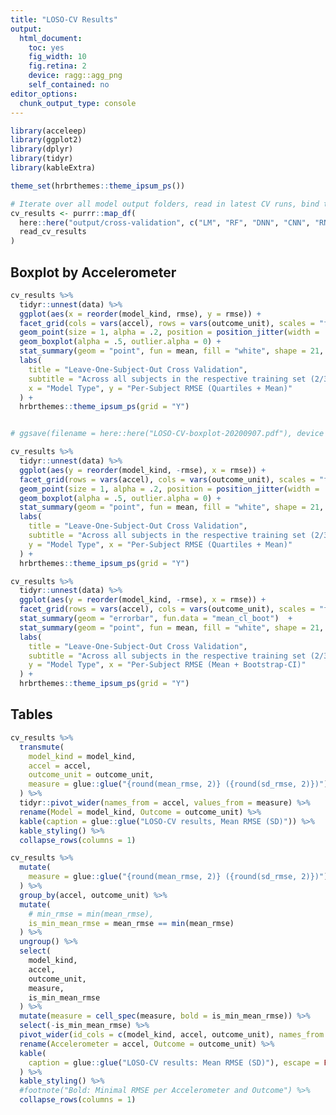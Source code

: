 ```yaml
---
title: "LOSO-CV Results"
output: 
  html_document: 
    toc: yes
    fig_width: 10
    fig.retina: 2
    device: ragg::agg_png
    self_contained: no
editor_options: 
  chunk_output_type: console
---
```


```r
library(acceleep)
library(ggplot2)
library(dplyr)
library(tidyr)
library(kableExtra)

theme_set(hrbrthemes::theme_ipsum_ps())
```

```r
# Iterate over all model output folders, read in latest CV runs, bind together
cv_results <- purrr::map_df(
  here::here("output/cross-validation", c("LM", "RF", "DNN", "CNN", "RNN")),
  read_cv_results
)
```

## Boxplot by Accelerometer

```r
cv_results %>%
  tidyr::unnest(data) %>%
  ggplot(aes(x = reorder(model_kind, rmse), y = rmse)) +
  facet_grid(cols = vars(accel), rows = vars(outcome_unit), scales = "free_y") +
  geom_point(size = 1, alpha = .2, position = position_jitter(width = .15, seed = 23)) +
  geom_boxplot(alpha = .5, outlier.alpha = 0) +
  stat_summary(geom = "point", fun = mean, fill = "white", shape = 21, color = "black", size = 2) +
  labs(
    title = "Leave-One-Subject-Out Cross Validation",
    subtitle = "Across all subjects in the respective training set (2/3 of complete data)",
    x = "Model Type", y = "Per-Subject RMSE (Quartiles + Mean)"
  ) +
  hrbrthemes::theme_ipsum_ps(grid = "Y")


# ggsave(filename = here::here("LOSO-CV-boxplot-20200907.pdf"), device = cairo_pdf, scale = 2, width = 10, height = 5)
```

```r
cv_results %>%
  tidyr::unnest(data) %>%
  ggplot(aes(y = reorder(model_kind, -rmse), x = rmse)) +
  facet_grid(rows = vars(accel), cols = vars(outcome_unit), scales = "free_x") +
  geom_point(size = 1, alpha = .2, position = position_jitter(width = .15, seed = 23)) +
  geom_boxplot(alpha = .5, outlier.alpha = 0) +
  stat_summary(geom = "point", fun = mean, fill = "white", shape = 21, color = "black", size = 2) +
  labs(
    title = "Leave-One-Subject-Out Cross Validation",
    subtitle = "Across all subjects in the respective training set (2/3 of complete data)",
    y = "Model Type", x = "Per-Subject RMSE (Quartiles + Mean)"
  ) +
  hrbrthemes::theme_ipsum_ps(grid = "Y")
```

```r
cv_results %>%
  tidyr::unnest(data) %>%
  ggplot(aes(y = reorder(model_kind, -rmse), x = rmse)) +
  facet_grid(rows = vars(accel), cols = vars(outcome_unit), scales = "free_x") +
  stat_summary(geom = "errorbar", fun.data = "mean_cl_boot")  +
  stat_summary(geom = "point", fun = mean, fill = "white", shape = 21, color = "black", size = 2) +
  labs(
    title = "Leave-One-Subject-Out Cross Validation",
    subtitle = "Across all subjects in the respective training set (2/3 of complete data)",
    y = "Model Type", x = "Per-Subject RMSE (Mean + Bootstrap-CI)"
  ) +
  hrbrthemes::theme_ipsum_ps(grid = "Y")
```


## Tables

```r
cv_results %>%
  transmute(
    model_kind = model_kind,
    accel = accel,
    outcome_unit = outcome_unit,
    measure = glue::glue("{round(mean_rmse, 2)} ({round(sd_rmse, 2)})") %>% as.character()
  ) %>%
  tidyr::pivot_wider(names_from = accel, values_from = measure) %>%
  rename(Model = model_kind, Outcome = outcome_unit) %>%
  kable(caption = glue::glue("LOSO-CV results, Mean RMSE (SD)")) %>%
  kable_styling() %>%
  collapse_rows(columns = 1)
```

```r
cv_results %>%
  mutate(
    measure = glue::glue("{round(mean_rmse, 2)} ({round(sd_rmse, 2)})") %>% as.character()
  ) %>%
  group_by(accel, outcome_unit) %>%
  mutate(
    # min_rmse = min(mean_rmse),
    is_min_mean_rmse = mean_rmse == min(mean_rmse)
  ) %>%
  ungroup() %>%
  select(
    model_kind,
    accel,
    outcome_unit,
    measure,
    is_min_mean_rmse
  ) %>%
  mutate(measure = cell_spec(measure, bold = is_min_mean_rmse)) %>%
  select(-is_min_mean_rmse) %>%
  pivot_wider(id_cols = c(model_kind, accel, outcome_unit), names_from = model_kind, values_from = measure) %>%
  rename(Accelerometer = accel, Outcome = outcome_unit) %>%
  kable(
    caption = glue::glue("LOSO-CV results: Mean RMSE (SD)"), escape = FALSE
  ) %>%
  kable_styling() %>%
  #footnote("Bold: Minimal RMSE per Accelerometer and Outcome") %>%
  collapse_rows(columns = 1)
```


